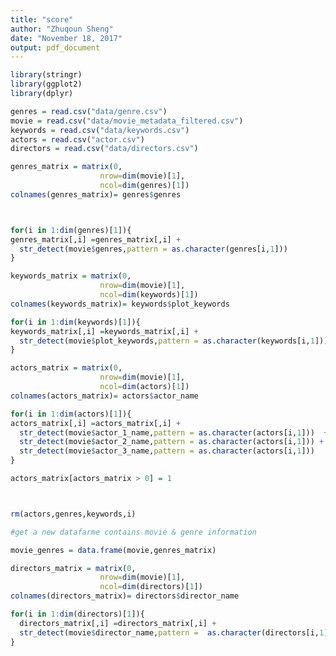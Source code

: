 ```yaml
---
title: "score"
author: "Zhuqoun Sheng"
date: "November 18, 2017"
output: pdf_document
---
```


```r
library(stringr)
library(ggplot2)
library(dplyr)

genres = read.csv("data/genre.csv")
movie = read.csv("data/movie_metadata_filtered.csv")
keywords = read.csv("data/keywords.csv")
actors = read.csv("actor.csv")
directors = read.csv("data/directors.csv")

genres_matrix = matrix(0,
                    nrow=dim(movie)[1],
                    ncol=dim(genres)[1])
colnames(genres_matrix)= genres$genres



for(i in 1:dim(genres)[1]){
genres_matrix[,i] =genres_matrix[,i] + 
  str_detect(movie$genres,pattern = as.character(genres[i,1]))
}

keywords_matrix = matrix(0,
                    nrow=dim(movie)[1],
                    ncol=dim(keywords)[1])
colnames(keywords_matrix)= keywords$plot_keywords

for(i in 1:dim(keywords)[1]){
keywords_matrix[,i] =keywords_matrix[,i] + 
  str_detect(movie$plot_keywords,pattern = as.character(keywords[i,1]))
}

actors_matrix = matrix(0,
                    nrow=dim(movie)[1],
                    ncol=dim(actors)[1])
colnames(actors_matrix)= actors$actor_name

for(i in 1:dim(actors)[1]){
actors_matrix[,i] =actors_matrix[,i] + 
  str_detect(movie$actor_1_name,pattern = as.character(actors[i,1]))  +
  str_detect(movie$actor_2_name,pattern = as.character(actors[i,1])) +
  str_detect(movie$actor_3_name,pattern = as.character(actors[i,1])) 
}

actors_matrix[actors_matrix > 0] = 1



rm(actors,genres,keywords,i)

#get a new datafarme contains movie & genre information

movie_genres = data.frame(movie,genres_matrix)
```


```r
directors_matrix = matrix(0,
                    nrow=dim(movie)[1],
                    ncol=dim(directors)[1])
colnames(directors_matrix)= directors$director_name

for(i in 1:dim(directors)[1]){
  directors_matrix[,i] =directors_matrix[,i] + 
  str_detect(movie$director_name,pattern =  as.character(directors[i,1]))
}
```

